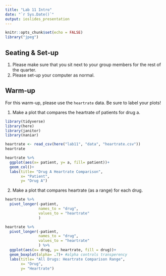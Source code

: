 ```yaml
---
title: "Lab 11 Intro"
date: "`r Sys.Date()`"
output: ioslides_presentation
---
```


```r
knitr::opts_chunk$set(echo = FALSE)
library("jpeg")
```

## Seating & Set-up
1. Please make sure that you sit next to your group members for the rest of the quarter.
2. Please set-up your computer as normal.

## Warm-up
For this warm-up, please use the `heartrate` data. Be sure to label your plots!

1. Make a plot that compares the heartrate of patients for drug a.
```r
library(tidyverse)
library(here)
library(janitor)
library(naniar)
```
```r
heartrate <- read_csv(here("lab11", "data", "heartrate.csv"))
heartrate
```
```r
heartrate %>% 
  ggplot(aes(x= patient, y= a, fill= patient))+
  geom_col()+
  labs(title= "Drug A Heartrate Comparison",
       x= "Patient",
       y= "Drug A")
```

2. Make a plot that compares heartrate (as a range) for each drug.
```r
heartrate %>% 
  pivot_longer(-patient,  
               names_to = "drug", 
               values_to = "heartrate" 
               )
```

```r
heartrate %>% 
  pivot_longer(-patient,  
               names_to = "drug",
               values_to = "heartrate" 
               ) %>% 
  ggplot(aes(x= drug, y= heartrate, fill = drug))+
  geom_boxplot(alpha= .7)+ #alpha controls transperency
  labs(title= "All Drugs: Heartrate Comparison Range",
       x= "Drug",
       y= "Heartrate")
```

